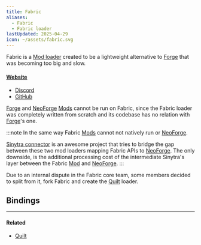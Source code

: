 ```yaml
---
title: Fabric
aliases:
  - Fabric
  - Fabric loader
lastUpdated: 2025-04-29
icon: ~/assets/fabric.svg
---
```




Fabric is a [Mod loader](/modloader) created to be a lightweight alternative to [Forge](/forge) that was becoming too big and slow.

#### [Website](https://fabricmc.net)
- [Discord](https://discord.gg/v6v4pMv)
- [GitHub](https://github.com/FabricMC/fabric)

[Forge](/forge) and [NeoForge](/neoforge) [Mods](/mod) cannot be run on Fabric, since the Fabric loader was completely written from scratch and its codebase has no relation with [Forge](/forge)'s one.

:::note
In the same way Fabric [Mods](/mod) cannot not natively run or [NeoForge](/neoforge).

[Sinytra connector](https://modrinth.com/mod/connector) is an awesome project that tries to bridge the gap between these two mod loaders mapping Fabric APIs to [NeoForge](/neoforge).
The only downside, is the additional processing cost of the intermediate Sinytra's layer between the Fabric [Mod](/mod) and [NeoForge](/neoforge).
:::

Due to an internal dispute in the Fabric core team, some members decided to split from it, fork Fabric and create the [Quilt](/quilt) loader.

## Bindings

<Bindings client:load data={fabricBindings} />

---

#### Related

- [Quilt](/quilt)